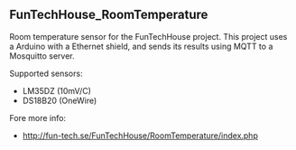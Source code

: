 == FunTechHouse_RoomTemperature == 

Room temperature sensor for the FunTechHouse project.
This project uses a Arduino with a Ethernet shield, 
and sends its results using MQTT to a Mosquitto server.

Supported sensors:
* LM35DZ (10mV/C)
* DS18B20 (OneWire)

Fore more info: 
* http://fun-tech.se/FunTechHouse/RoomTemperature/index.php

